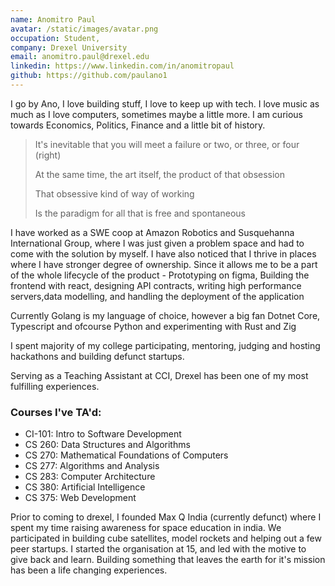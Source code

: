 ```yaml
---
name: Anomitro Paul
avatar: /static/images/avatar.png
occupation: Student,
company: Drexel University
email: anomitro.paul@drexel.edu
linkedin: https://www.linkedin.com/in/anomitropaul
github: https://github.com/paulano1
---
```


I go by Ano, I love building stuff, I love to keep up with tech. I love music as much as I love computers, sometimes maybe a little more.
I am curious towards Economics, Politics, Finance and a little bit of history.

> It's inevitable that you will meet a failure or two, or three, or four (right)
>
> At the same time, the art itself, the product of that obsession
>
> That obsessive kind of way of working
>
> Is the paradigm for all that is free and spontaneous

I have worked as a SWE coop at Amazon Robotics and Susquehanna International Group, where I was just given a problem space and had to come with the solution by myself.
I have also noticed that I thrive in places where I have stronger degree of ownership. Since it allows me to be a part of the whole lifecycle of the product - Prototyping on figma, Building the frontend with react, designing API contracts, writing high performance servers,data modelling, and handling the deployment of the application

Currently Golang is my language of choice, however a big fan Dotnet Core, Typescript and ofcourse Python and experimenting with Rust and Zig

I spent majority of my college participating, mentoring, judging and hosting hackathons and building defunct startups.

Serving as a Teaching Assistant at CCI, Drexel has been one of my most fulfilling experiences.

### Courses I've TA'd:

- CI-101: Intro to Software Development
- CS 260: Data Structures and Algorithms
- CS 270: Mathematical Foundations of Computers
- CS 277: Algorithms and Analysis
- CS 283: Computer Architecture
- CS 380: Artificial Intelligence
- CS 375: Web Development

Prior to coming to drexel, I founded Max Q India (currently defunct) where I spent my time raising awareness for space education in india. We participated in building cube satellites, model rockets and helping out a few peer startups.
I started the organisation at 15, and led with the motive to give back and learn. Building something that leaves the earth for it's mission has been a life changing experiences.
